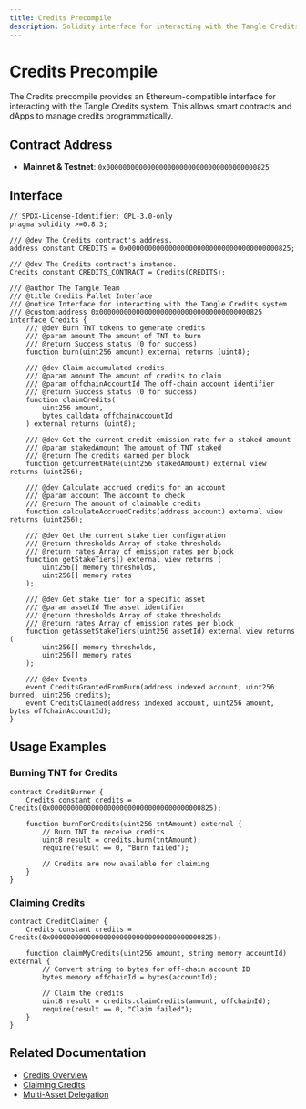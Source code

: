 ```yaml
---
title: Credits Precompile
description: Solidity interface for interacting with the Tangle Credits system
---
```


# Credits Precompile

The Credits precompile provides an Ethereum-compatible interface for interacting with the Tangle Credits system. This allows smart contracts and dApps to manage credits programmatically.

## Contract Address

- **Mainnet & Testnet**: `0x0000000000000000000000000000000000000825`

## Interface

```solidity
// SPDX-License-Identifier: GPL-3.0-only
pragma solidity >=0.8.3;

/// @dev The Credits contract's address.
address constant CREDITS = 0x0000000000000000000000000000000000000825;

/// @dev The Credits contract's instance.
Credits constant CREDITS_CONTRACT = Credits(CREDITS);

/// @author The Tangle Team
/// @title Credits Pallet Interface
/// @notice Interface for interacting with the Tangle Credits system
/// @custom:address 0x0000000000000000000000000000000000000825
interface Credits {
    /// @dev Burn TNT tokens to generate credits
    /// @param amount The amount of TNT to burn
    /// @return Success status (0 for success)
    function burn(uint256 amount) external returns (uint8);

    /// @dev Claim accumulated credits
    /// @param amount The amount of credits to claim
    /// @param offchainAccountId The off-chain account identifier
    /// @return Success status (0 for success)
    function claimCredits(
        uint256 amount,
        bytes calldata offchainAccountId
    ) external returns (uint8);

    /// @dev Get the current credit emission rate for a staked amount
    /// @param stakedAmount The amount of TNT staked
    /// @return The credits earned per block
    function getCurrentRate(uint256 stakedAmount) external view returns (uint256);

    /// @dev Calculate accrued credits for an account
    /// @param account The account to check
    /// @return The amount of claimable credits
    function calculateAccruedCredits(address account) external view returns (uint256);

    /// @dev Get the current stake tier configuration
    /// @return thresholds Array of stake thresholds
    /// @return rates Array of emission rates per block
    function getStakeTiers() external view returns (
        uint256[] memory thresholds,
        uint256[] memory rates
    );

    /// @dev Get stake tier for a specific asset
    /// @param assetId The asset identifier
    /// @return thresholds Array of stake thresholds
    /// @return rates Array of emission rates per block
    function getAssetStakeTiers(uint256 assetId) external view returns (
        uint256[] memory thresholds,
        uint256[] memory rates
    );

    /// @dev Events
    event CreditsGrantedFromBurn(address indexed account, uint256 burned, uint256 credits);
    event CreditsClaimed(address indexed account, uint256 amount, bytes offchainAccountId);
}
```

## Usage Examples

### Burning TNT for Credits

```solidity
contract CreditBurner {
    Credits constant credits = Credits(0x0000000000000000000000000000000000000825);

    function burnForCredits(uint256 tntAmount) external {
        // Burn TNT to receive credits
        uint8 result = credits.burn(tntAmount);
        require(result == 0, "Burn failed");

        // Credits are now available for claiming
    }
}
```

### Claiming Credits

```solidity
contract CreditClaimer {
    Credits constant credits = Credits(0x0000000000000000000000000000000000000825);

    function claimMyCredits(uint256 amount, string memory accountId) external {
        // Convert string to bytes for off-chain account ID
        bytes memory offchainId = bytes(accountId);

        // Claim the credits
        uint8 result = credits.claimCredits(amount, offchainId);
        require(result == 0, "Claim failed");
    }
}
```

## Related Documentation

- [Credits Overview](/restake/credits/overview)
- [Claiming Credits](/restake/credits/claiming)
- [Multi-Asset Delegation](/developers/precompiles/features/multi-asset-delegation)
